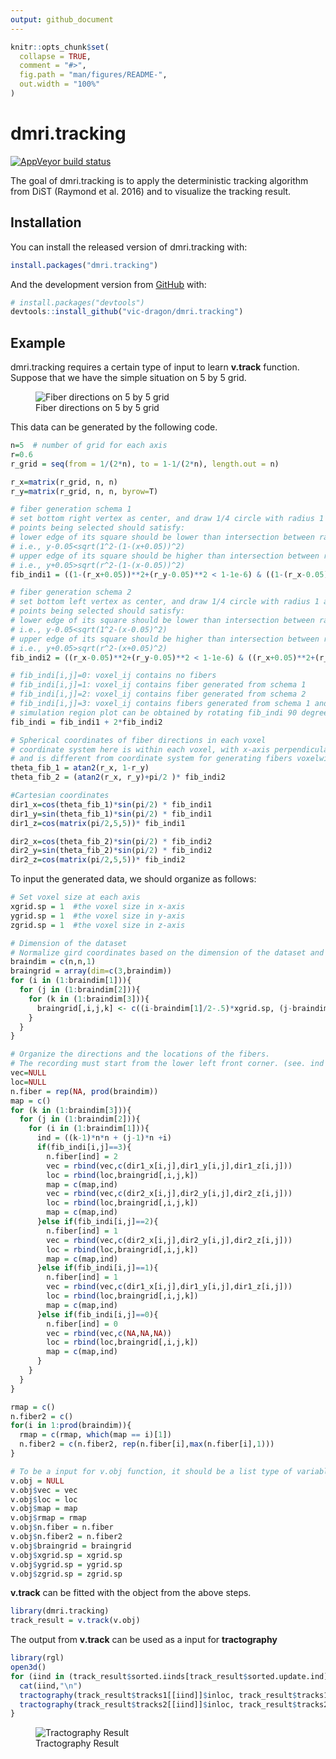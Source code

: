 ```yaml
---
output: github_document
---
```


<!-- README.md is generated from README.Rmd. Please edit that file -->

```r
knitr::opts_chunk$set(
  collapse = TRUE,
  comment = "#>",
  fig.path = "man/figures/README-",
  out.width = "100%"
)
```

# dmri.tracking

<!-- badges: start -->
[![AppVeyor build status](https://ci.appveyor.com/api/projects/status/github/vic-dragon/dmri.tracking?branch=main&svg=true)](https://ci.appveyor.com/project/vic-dragon/dmri.tracking)
<!-- badges: end -->

The goal of dmri.tracking is to apply the deterministic tracking algorithm from DiST  (Raymond et al. 2016) and to visualize the tracking result.

## Installation

You can install the released version of dmri.tracking  with:

``` r
install.packages("dmri.tracking")
```

And the development version from [GitHub](https://github.com/) with:

``` r
# install.packages("devtools")
devtools::install_github("vic-dragon/dmri.tracking")
```
## Example

dmri.tracking requires a certain type of input to learn **v.track** function.
Suppose that we have the simple situation on 5 by 5 grid.

![Fiber directions on 5 by 5 grid](man/figures/example_fig1.png)

This data can be generated by the following code.
```r
n=5  # number of grid for each axis
r=0.6
r_grid = seq(from = 1/(2*n), to = 1-1/(2*n), length.out = n)

r_x=matrix(r_grid, n, n)
r_y=matrix(r_grid, n, n, byrow=T)

# fiber generation schema 1
# set bottom right vertex as center, and draw 1/4 circle with radius 1 and r
# points being selected should satisfy:
# lower edge of its square should be lower than intersection between radius-1 circle and right edge of its square
# i.e., y-0.05<sqrt(1^2-(1-(x+0.05))^2)
# upper edge of its square should be higher than intersection between radius-r circle and left edge of its square
# i.e., y+0.05>sqrt(r^2-(1-(x-0.05))^2)
fib_indi1 = ((1-(r_x+0.05))**2+(r_y-0.05)**2 < 1-1e-6) & ((1-(r_x-0.05))**2+(r_y+0.05)**2 > r**2+1e-6)

# fiber generation schema 2
# set bottom left vertex as center, and draw 1/4 circle with radius 1 and r
# points being selected should satisfy:
# lower edge of its square should be lower than intersection between radius-1 circle and left edge of its square
# i.e., y-0.05<sqrt(1^2-(x-0.05)^2)
# upper edge of its square should be higher than intersection between radius-r circle and right edge of its square
# i.e., y+0.05>sqrt(r^2-(x+0.05)^2)
fib_indi2 = ((r_x-0.05)**2+(r_y-0.05)**2 < 1-1e-6) & ((r_x+0.05)**2+(r_y+0.05)**2 > r**2+1e-6)

# fib_indi[i,j]=0: voxel_ij contains no fibers
# fib_indi[i,j]=1: voxel_ij contains fiber generated from schema 1
# fib_indi[i,j]=2: voxel_ij contains fiber generated from schema 2
# fib_indi[i,j]=3: voxel_ij contains fibers generated from schema 1 and schema 2 (crossing fibers)
# simulation region plot can be obtained by rotating fib_indi 90 degree conter-clockwisely
fib_indi = fib_indi1 + 2*fib_indi2

# Spherical coordinates of fiber directions in each voxel
# coordinate system here is within each voxel, with x-axis perpendicular to the screen, 
# and is different from coordinate system for generating fibers voxelwisely in simulation region
theta_fib_1 = atan2(r_x, 1-r_y) 
theta_fib_2 = (atan2(r_x, r_y)+pi/2 )* fib_indi2

#Cartesian coordinates
dir1_x=cos(theta_fib_1)*sin(pi/2) * fib_indi1
dir1_y=sin(theta_fib_1)*sin(pi/2) * fib_indi1
dir1_z=cos(matrix(pi/2,5,5))* fib_indi1

dir2_x=cos(theta_fib_2)*sin(pi/2) * fib_indi2
dir2_y=sin(theta_fib_2)*sin(pi/2) * fib_indi2
dir2_z=cos(matrix(pi/2,5,5))* fib_indi2
```


To input the generated data, we should organize as follows: 

```r

# Set voxel size at each axis
xgrid.sp = 1  #the voxel size in x-axis
ygrid.sp = 1  #the voxel size in y-axis
zgrid.sp = 1  #the voxel size in z-axis

# Dimension of the dataset
# Normalize gird coordinates based on the dimension of the dataset and the size of the voxel.
braindim = c(n,n,1)
braingrid = array(dim=c(3,braindim))
for (i in (1:braindim[1])){
  for (j in (1:braindim[2])){
    for (k in (1:braindim[3])){
      braingrid[,i,j,k] <- c((i-braindim[1]/2-.5)*xgrid.sp, (j-braindim[2]/2-.5)*ygrid.sp, (k-braindim[3]/2-.5)*zgrid.sp)
    }
  }
}

# Organize the directions and the locations of the fibers.
# The recording must start from the lower left front corner. (see. ind variable)
vec=NULL
loc=NULL
n.fiber = rep(NA, prod(braindim))
map = c()
for (k in (1:braindim[3])){
  for (j in (1:braindim[2])){
    for (i in (1:braindim[1])){
      ind = ((k-1)*n*n + (j-1)*n +i)
      if(fib_indi[i,j]==3){
        n.fiber[ind] = 2
        vec = rbind(vec,c(dir1_x[i,j],dir1_y[i,j],dir1_z[i,j]))
        loc = rbind(loc,braingrid[,i,j,k])
        map = c(map,ind)
        vec = rbind(vec,c(dir2_x[i,j],dir2_y[i,j],dir2_z[i,j]))
        loc = rbind(loc,braingrid[,i,j,k])
        map = c(map,ind)
      }else if(fib_indi[i,j]==2){
        n.fiber[ind] = 1
        vec = rbind(vec,c(dir2_x[i,j],dir2_y[i,j],dir2_z[i,j]))
        loc = rbind(loc,braingrid[,i,j,k])
        map = c(map,ind)
      }else if(fib_indi[i,j]==1){
        n.fiber[ind] = 1
        vec = rbind(vec,c(dir1_x[i,j],dir1_y[i,j],dir1_z[i,j]))
        loc = rbind(loc,braingrid[,i,j,k])
        map = c(map,ind)
      }else if(fib_indi[i,j]==0){
        n.fiber[ind] = 0
        vec = rbind(vec,c(NA,NA,NA))
        loc = rbind(loc,braingrid[,i,j,k])
        map = c(map,ind)
      }
    }
  }
}

rmap = c()
n.fiber2 = c()
for(i in 1:prod(braindim)){
  rmap = c(rmap, which(map == i)[1])
  n.fiber2 = c(n.fiber2, rep(n.fiber[i],max(n.fiber[i],1)))
}

# To be a input for v.obj function, it should be a list type of variable contain the information with the same name as follows
v.obj = NULL
v.obj$vec = vec
v.obj$loc = loc
v.obj$map = map
v.obj$rmap = rmap
v.obj$n.fiber = n.fiber
v.obj$n.fiber2 = n.fiber2
v.obj$braingrid = braingrid
v.obj$xgrid.sp = xgrid.sp
v.obj$ygrid.sp = ygrid.sp
v.obj$zgrid.sp = zgrid.sp
```

**v.track** can be fitted with the object from the above steps.
```r
library(dmri.tracking)
track_result = v.track(v.obj)
```

The output from **v.track** can be used as a input for **tractography**
```r
library(rgl)
open3d()
for (iind in (track_result$sorted.iinds[track_result$sorted.update.ind])){
  cat(iind,"\n")
  tractography(track_result$tracks1[[iind]]$inloc, track_result$tracks1[[iind]]$dir)
  tractography(track_result$tracks2[[iind]]$inloc, track_result$tracks2[[iind]]$dir)
}
```
![Tractography Result](man/figures/tracking_result.png)
